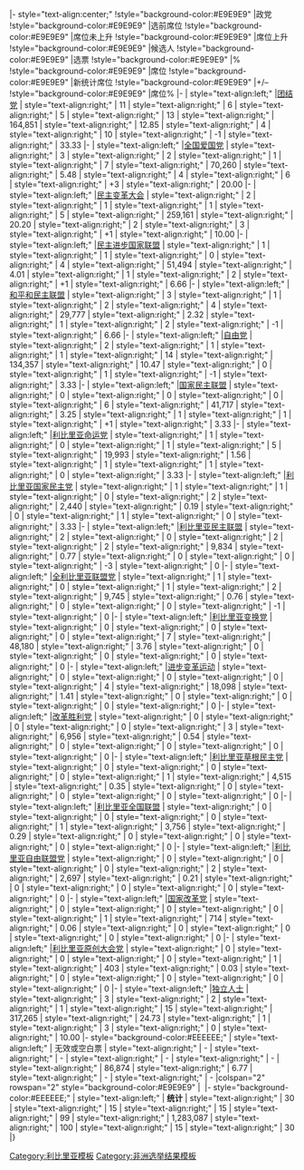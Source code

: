 {{electiontable|2011年利比里亚参议院选举|2011年10月11日[[利比里亚参议院]][[2011年利比里亚大选|选举结果]]|sortable=yes}}
|- style="text-align:center;"
!style="background-color:#E9E9E9" |政党
!style="background-color:#E9E9E9" |选前席位
!style="background-color:#E9E9E9" |席位未上升
!style="background-color:#E9E9E9" |席位上升
!style="background-color:#E9E9E9" |候选人
!style="background-color:#E9E9E9" |选票
!style="background-color:#E9E9E9" |%
!style="background-color:#E9E9E9" |席位
!style="background-color:#E9E9E9" |新统计席位
!style="background-color:#E9E9E9" |+/–
!style="background-color:#E9E9E9" |席位% 
|-
| style="text-align:left;" |[[团结党 (利比里亚)|团结党]]
| style="text-align:right;" | 11
| style="text-align:right;" | 6
| style="text-align:right;" | 5
| style="text-align:right;" | 13
| style="text-align:right;" | 164,851
| style="text-align:right;" | 12.85
| style="text-align:right;" | 4
| style="text-align:right;" | 10
| style="text-align:right;" | -1
| style="text-align:right;" | 33.33
|-
| style="text-align:left;" |[[全国爱国党]]
| style="text-align:right;" | 3
| style="text-align:right;" | 2
| style="text-align:right;" | 1
| style="text-align:right;" | 7
| style="text-align:right;" | 70,260
| style="text-align:right;" | 5.48
| style="text-align:right;" | 4
| style="text-align:right;" | 6
| style="text-align:right;" | +3
| style="text-align:right;" | 20.00
|-
| style="text-align:left;" |[[民主变革大会]]
| style="text-align:right;" | 2
| style="text-align:right;" | 1
| style="text-align:right;" | 1
| style="text-align:right;" | 5
| style="text-align:right;" | 259,161
| style="text-align:right;" | 20.20
| style="text-align:right;" | 2
| style="text-align:right;" | 3
| style="text-align:right;" | +1
| style="text-align:right;" | 10.00
|-
| style="text-align:left;" |[[民主进步国家联盟]]
| style="text-align:right;" | 1
| style="text-align:right;" | 1
| style="text-align:right;" | 0
| style="text-align:right;" | 4
| style="text-align:right;" | 51,494
| style="text-align:right;" | 4.01
| style="text-align:right;" | 1
| style="text-align:right;" | 2
| style="text-align:right;" | +1
| style="text-align:right;" | 6.66
|-
| style="text-align:left;" |[[和平和民主联盟 (利比里亚)|和平和民主联盟]]
| style="text-align:right;" | 3
| style="text-align:right;" | 1
| style="text-align:right;" | 2
| style="text-align:right;" | 4
| style="text-align:right;" | 29,777
| style="text-align:right;" | 2.32
| style="text-align:right;" | 1
| style="text-align:right;" | 2
| style="text-align:right;" | -1
| style="text-align:right;" | 6.66
|-
| style="text-align:left;" |[[自由党 (利比里亚)|自由党]]
| style="text-align:right;" | 2
| style="text-align:right;" | 1
| style="text-align:right;" | 1
| style="text-align:right;" | 14
| style="text-align:right;" | 134,357
| style="text-align:right;" | 10.47
| style="text-align:right;" | 0
| style="text-align:right;" | 1
| style="text-align:right;" | -1
| style="text-align:right;" | 3.33
|-
| style="text-align:left;" |[[国家民主联盟 (利比里亚)|国家民主联盟]]
| style="text-align:right;" | 0
| style="text-align:right;" | 0
| style="text-align:right;" | 0
| style="text-align:right;" | 6
| style="text-align:right;" | 41,717
| style="text-align:right;" | 3.25
| style="text-align:right;" | 1
| style="text-align:right;" | 1
| style="text-align:right;" | +1
| style="text-align:right;" | 3.33
|-
| style="text-align:left;" |[[利比里亚命运党]]
| style="text-align:right;" | 1
| style="text-align:right;" | 0
| style="text-align:right;" | 1
| style="text-align:right;" | 5
| style="text-align:right;" | 19,993
| style="text-align:right;" | 1.56
| style="text-align:right;" | 1
| style="text-align:right;" | 1
| style="text-align:right;" | 0
| style="text-align:right;" | 3.33
|-
| style="text-align:left;" |[[利比里亚国家民主党]]
| style="text-align:right;" | 1
| style="text-align:right;" | 1
| style="text-align:right;" | 0
| style="text-align:right;" | 2
| style="text-align:right;" | 2,440
| style="text-align:right;" | 0.19
| style="text-align:right;" | 0
| style="text-align:right;" | 1
| style="text-align:right;" | 0
| style="text-align:right;" | 3.33
|-
| style="text-align:left;" |[[利比里亚民主联盟]]
| style="text-align:right;" | 2
| style="text-align:right;" | 0
| style="text-align:right;" | 2
| style="text-align:right;" | 2
| style="text-align:right;" | 9,834
| style="text-align:right;" | 0.77
| style="text-align:right;" | 0
| style="text-align:right;" | 0
| style="text-align:right;" | -3
| style="text-align:right;" | 0
|-
| style="text-align:left;" |[[全利比里亚联盟党]]
| style="text-align:right;" | 1
| style="text-align:right;" | 0
| style="text-align:right;" | 1
| style="text-align:right;" | 2
| style="text-align:right;" | 9,745
| style="text-align:right;" | 0.76
| style="text-align:right;" | 0
| style="text-align:right;" | 0
| style="text-align:right;" | -1
| style="text-align:right;" | 0
|-
| style="text-align:left;" |[[利比里亚变换党]]
| style="text-align:right;" | 0
| style="text-align:right;" | 0
| style="text-align:right;" | 0
| style="text-align:right;" | 7
| style="text-align:right;" | 48,180
| style="text-align:right;" | 3.76
| style="text-align:right;" | 0
| style="text-align:right;" | 0
| style="text-align:right;" | 0
| style="text-align:right;" | 0
|-
| style="text-align:left;" |[[进步变革运动]]
| style="text-align:right;" | 0
| style="text-align:right;" | 0
| style="text-align:right;" | 0
| style="text-align:right;" | 4
| style="text-align:right;" | 18,098
| style="text-align:right;" | 1.41
| style="text-align:right;" | 0
| style="text-align:right;" | 0
| style="text-align:right;" | 0
| style="text-align:right;" | 0
|-
| style="text-align:left;" |[[改革胜利党]]
| style="text-align:right;" | 0
| style="text-align:right;" | 0
| style="text-align:right;" | 0
| style="text-align:right;" | 3
| style="text-align:right;" | 6,956
| style="text-align:right;" | 0.54
| style="text-align:right;" | 0
| style="text-align:right;" | 0
| style="text-align:right;" | 0
| style="text-align:right;" | 0
|-
| style="text-align:left;" |[[利比里亚草根民主党]]
| style="text-align:right;" | 0
| style="text-align:right;" | 0
| style="text-align:right;" | 0
| style="text-align:right;" | 1
| style="text-align:right;" | 4,515
| style="text-align:right;" | 0.35
| style="text-align:right;" | 0
| style="text-align:right;" | 0
| style="text-align:right;" | 0
| style="text-align:right;" | 0
|-
| style="text-align:left;" |[[利比里亚全国联盟]]
| style="text-align:right;" | 0
| style="text-align:right;" | 0
| style="text-align:right;" | 0
| style="text-align:right;" | 1
| style="text-align:right;" | 3,756
| style="text-align:right;" | 0.29
| style="text-align:right;" | 0
| style="text-align:right;" | 0
| style="text-align:right;" | 0
| style="text-align:right;" | 0
|-
| style="text-align:left;" |[[利比里亚自由联盟党]]
| style="text-align:right;" | 0
| style="text-align:right;" | 0
| style="text-align:right;" | 0
| style="text-align:right;" | 2
| style="text-align:right;" | 2,697
| style="text-align:right;" | 0.21
| style="text-align:right;" | 0
| style="text-align:right;" | 0
| style="text-align:right;" | 0
| style="text-align:right;" | 0
|-
| style="text-align:left;" |[[国家改革党]]
| style="text-align:right;" | 0
| style="text-align:right;" | 0
| style="text-align:right;" | 0
| style="text-align:right;" | 1
| style="text-align:right;" | 714
| style="text-align:right;" | 0.06
| style="text-align:right;" | 0
| style="text-align:right;" | 0
| style="text-align:right;" | 0
| style="text-align:right;" | 0
|-
| style="text-align:left;" |[[利比里亚原创大会党]]
| style="text-align:right;" | 0
| style="text-align:right;" | 0
| style="text-align:right;" | 0
| style="text-align:right;" | 1
| style="text-align:right;" | 403
| style="text-align:right;" | 0.03
| style="text-align:right;" | 0
| style="text-align:right;" | 0
| style="text-align:right;" | 0
| style="text-align:right;" | 0
|-
| style="text-align:left;" |[[独立人士]]
| style="text-align:right;" | 3
| style="text-align:right;" | 2
| style="text-align:right;" | 1
| style="text-align:right;" | 15
| style="text-align:right;" | 317,265
| style="text-align:right;" | 24.73
| style="text-align:right;" | 1
| style="text-align:right;" | 3
| style="text-align:right;" | 0
| style="text-align:right;" | 10.00
|- style="background-color:#EEEEEE;"
| style="text-align:left;" | 无效或空白票
| style="text-align:right;" | -
| style="text-align:right;" | -
| style="text-align:right;" | -
| style="text-align:right;" | -
| style="text-align:right;" | 86,874
| style="text-align:right;" | 6.77
| style="text-align:right;" | -
| style="text-align:right;" | -
|colspan="2" rowspan="2" style="background-color:#E9E9E9" |&nbsp;
|- style="background-color:#EEEEEE;"
| style="text-align:left;" | '''统计'''
| style="text-align:right;" | 30
| style="text-align:right;" | 15
| style="text-align:right;" | 15
| style="text-align:right;" | 99
| style="text-align:right;" | 1,283,087
| style="text-align:right;" | 100
| style="text-align:right;" | 15
| style="text-align:right;" | 30
|}<noinclude>

[[Category:利比里亚模板]]
[[Category:非洲选举结果模板]]
</noinclude>